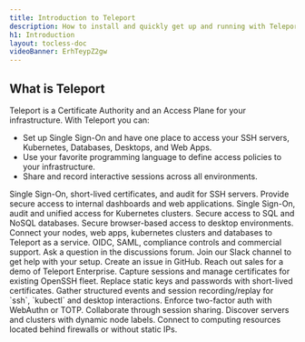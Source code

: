 ```yaml
---
title: Introduction to Teleport
description: How to install and quickly get up and running with Teleport to set up SSH and Kubernetes access to cloud environments.
h1: Introduction
layout: tocless-doc
videoBanner: ErhTeypZ2gw
---
```


## What is Teleport

Teleport is a Certificate Authority and an Access Plane for your infrastructure. With Teleport you can:

- Set up Single Sign-On and have one place to access your SSH servers, Kubernetes, Databases, Desktops, and Web Apps.
- Use your favorite programming language to define access policies to your infrastructure.
- Share and record interactive sessions across all environments.

<TileSet>
  <Tile icon="bolt" title="Server Access" href="./getting-started.mdx">
    Single Sign-On, short-lived certificates, and audit for SSH servers.
  </Tile>
  <Tile icon="window" title="Application Access" href="./application-access/introduction.mdx">
    Provide secure access to internal dashboards and web applications.
  </Tile>
  <Tile icon="kubernetes" title="Kubernetes Access" href="./kubernetes-access/introduction.mdx">
    Single Sign-On, audit and unified access for Kubernetes clusters.
  </Tile>
  <Tile icon="database" title="Database Access" href="./database-access/introduction.mdx">
    Secure access to SQL and NoSQL databases.
  </Tile>
  <Tile icon="desktop" title="Desktop Access" href="./desktop-access/introduction.mdx">
    Secure browser-based access to desktop environments.
  </Tile>
  <Tile icon="cloud" title="Cloud" href="./cloud/introduction.mdx">
    Connect your nodes, web apps, kubernetes clusters and databases to Teleport as a service.
  </Tile>
  <Tile icon="building" title="Enterprise" href="./enterprise/introduction.mdx">
    OIDC, SAML, compliance controls and commercial support.
  </Tile>
</TileSet>

<TileSet>
  <TileList title="Reach out" icon="question">
  <TileListItem href="https://github.com/gravitational/teleport/discussions">
    Ask a question in the discussions forum.
    </TileListItem>
  <TileListItem href="https://goteleport.com/slack">
    Join our Slack channel to get help with your setup.
  </TileListItem>
  <TileListItem href="https://github.com/gravitational/teleport/">
    Create an issue in GitHub.
  </TileListItem>
  <TileListItem href="https://goteleport.com/get-started/">
    Reach out sales for a demo of Teleport Enterprise.
  </TileListItem>
  </TileList>
  <TileList title="For security teams" icon="lock">
    <TileListItem href="./server-access/guides/openssh.mdx">
     Capture sessions and manage certificates for existing OpenSSH fleet.
    </TileListItem>
    <TileListItem href="./architecture/authentication.mdx#issuing-user-certificates">
      Replace static keys and passwords with short-lived certificates.
    </TileListItem>
    <TileListItem href="./setup/reference/cli.mdx#tsh-play">
     Gather structured events and session recording/replay for `ssh`, `kubectl` and desktop interactions.
     </TileListItem>
    <TileListItem href="./access-controls/guides/webauthn.mdx">
     Enforce two-factor auth with WebAuthn or TOTP.
    </TileListItem>
  </TileList>
  <TileList title="For developers" icon="stack">
    <TileListItem href="./user-manual.mdx#sharing-sessions">
      Collaborate through session sharing.
    </TileListItem>
    <TileListItem href="./setup/admin/labels.mdx">
      Discover servers and clusters with dynamic node labels.
    </TileListItem>
    <TileListItem href="./setup/admin/adding-nodes.mdx#adding-a-node-located-behind-nat">
     Connect to computing resources located behind firewalls or without static IPs.
    </TileListItem>
  </TileList>
</TileSet>
